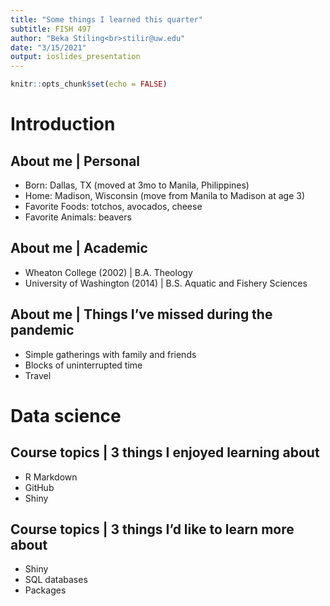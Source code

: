 ```yaml
---
title: "Some things I learned this quarter"
subtitle: FISH 497
author: "Beka Stiling<br>stilir@uw.edu"
date: "3/15/2021"
output: ioslides_presentation
---
```


```r
knitr::opts_chunk$set(echo = FALSE)
```

# Introduction

## About me | Personal

- Born: Dallas, TX (moved at 3mo to Manila, Philippines)
- Home: Madison, Wisconsin (move from Manila to Madison at age 3)
- Favorite Foods: totchos, avocados, cheese 
- Favorite Animals: beavers

## About me | Academic

- Wheaton College (2002) | B.A. Theology
- University of Washington (2014) | B.S. Aquatic and Fishery Sciences

## About me | Things I've missed during the pandemic

- Simple gatherings with family and friends 
- Blocks of uninterrupted time
- Travel 

# Data science

## Course topics | 3 things I enjoyed learning about

- R Markdown 
- GitHub
- Shiny

## Course topics | 3 things I'd like to learn more about

- Shiny
- SQL databases
- Packages 


## {data-background=IMG_7442.jpeg data-background-size=cover}
